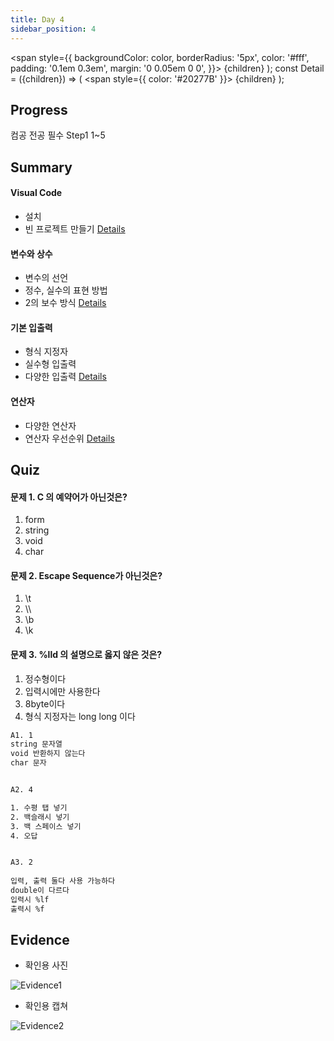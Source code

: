 ---
title: Day 4
sidebar_position: 4
---

  <span
    style={{
      backgroundColor: color,
      borderRadius: '5px',
      color: '#fff',
      padding: '0.1em 0.3em',
      margin: '0 0.05em 0 0',
    }}>
    {children}
  </span>
);
const Detail = ({children}) => (
  <span
    style={{
      color: '#20277B'
    }}>
    {children}
  </span>
);

## Progress
<Highlight color="#25c2a0">컴공 전공 필수 Step1</Highlight> 1~5

## Summary
#### Visual Code
- 설치
- 빈 프로젝트 만들기
<Detail>[Details](https://yhole.notion.site/001-C-with-Visual-Studio-f32f93cb0321401f9ec389c5d1df5cc7)</Detail>

#### 변수와 상수
- 변수의 선언
- 정수, 실수의 표현 방법
- 2의 보수 방식
<Detail>[Details](https://yhole.notion.site/002-c594763fcf1c4e35be9941f45d5015a5)</Detail>

#### 기본 입출력
- 형식 지정자
- 실수형 입출력
- 다양한 입출력
<Detail>[Details](https://yhole.notion.site/003-b2395f05a8724432b72dd3ebb0ef033a)</Detail>

#### 연산자
- 다양한 연산자
- 연산자 우선순위
<Detail>[Details](https://yhole.notion.site/004-d636247fc0cd415083e2ebb83ede9fd6)</Detail>

## Quiz
#### 문제 1. C 의 예약어가 아닌것은?
1. form
2. string
3. void
4. char

#### 문제 2. Escape Sequence가 아닌것은?
1. &#92;t
2. &#92;&#92;
3. &#92;b
4. &#92;k

#### 문제 3. %lld 의 설명으로 옳지 않은 것은?
1. 정수형이다
2. 입력시에만 사용한다
3. 8byte이다
4. 형식 지정자는 long long 이다

```html title="정답"
A1. 1
string 문자열
void 반환하지 않는다
char 문자


A2. 4

1. 수평 탭 넣기
2. 백슬래시 넣기
3. 백 스페이스 넣기
4. 오답


A3. 2
 
입력, 출력 둘다 사용 가능하다
double이 다르다
입력시 %lf
출력시 %f
```

## Evidence
- 확인용 사진

![Evidence1](/img/ev/4-1.jpg)
- 확인용 캡쳐

![Evidence2](/img/ev/4-2.png)